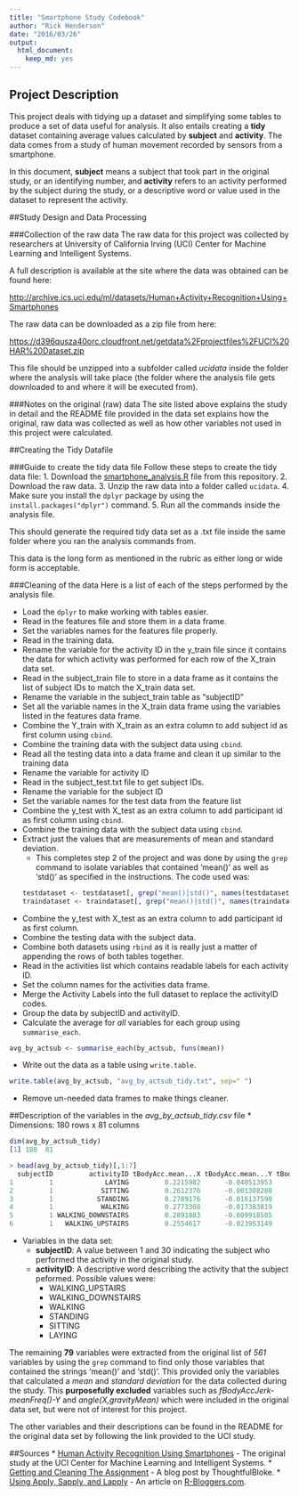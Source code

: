 ```yaml
---
title: "Smartphone Study Codebook"
author: "Rick Henderson"
date: "2016/03/26"
output:
  html_document:
    keep_md: yes
---
```


## Project Description
This project deals with tidying up a dataset and simplifying some tables to produce a set of data useful for analysis. It also entails creating a __tidy__ dataset containing average values calculated by __subject__ and __activity__. The data comes from a study of human movement recorded by sensors from a smartphone.

In this document, __subject__ means a subject that took part in the original study, or an identifying number, and __activity__ refers to an activity performed by the subject during the study, or a descriptive word or value used in the dataset to represent the activity.

##Study Design and Data Processing

###Collection of the raw data
The raw data for this project was collected by researchers at University of California Irving (UCI) Center for Machine Learning and Intelligent Systems.

A full description is available at the site where the data was obtained can be found here:

[http://archive.ics.uci.edu/ml/datasets/Human+Activity+Recognition+Using+Smartphones](http://archive.ics.uci.edu/ml/datasets/Human+Activity+Recognition+Using+Smartphones)

The raw data can be downloaded as a zip file from here:

[https://d396qusza40orc.cloudfront.net/getdata%2Fprojectfiles%2FUCI%20HAR%20Dataset.zip](https://d396qusza40orc.cloudfront.net/getdata%2Fprojectfiles%2FUCI%20HAR%20Dataset.zip)

This file should be unzipped into a subfolder called _ucidata_ inside the folder where the analysis will take place (the folder where the analysis file gets downloaded to and where it will be executed from).

###Notes on the original (raw) data 
The site listed above explains the study in detail and the README file provided in the data set explains how the original, raw data was collected as well as how other variables not used in this project were calculated.

##Creating the Tidy Datafile

###Guide to create the tidy data file
Follow these steps to create the tidy data file:
1. Download the [smartphone_analysis.R](smartphone_analysis.R) file from this repository.
2. Download the raw data.
3. Unzip the raw data into a folder called `ucidata`.
4. Make sure you install the `dplyr` package by using the `install.packages("dplyr")` command.
5. Run all the commands inside the analysis file.

This should generate the required tidy data set as a .txt file inside the same folder where you ran the analysis commands from.

This data is the long form as mentioned in the rubric as either long or wide form is acceptable.

###Cleaning of the data
Here is a list of each of the steps performed by the analysis file.

* Load the `dplyr` to make working with tables easier.
* Read in the features file and store them in a data frame.
* Set the variables names for the features file properly.
* Read in the training data.
* Rename the variable for the activity ID in the y\_train file since it contains the data for which activity was performed for each row of the X\_train data set.
* Read in the subject_train file to store in a data frame as it contains the list of subject IDs to match the X\_train data set.
* Rename the variable in the subject\_train table as "subjectID"
* Set all the variable names in the X\_train data frame using the variables listed in the features data frame.
* Combine the Y\_train with X\_train as an extra column to add subject id as first column using `cbind`.
* Combine the training data with the subject data using `cbind`.
* Read all the testing data into a data frame and clean it up similar to the training data
* Rename the variable for activity ID
* Read in the subject_test.txt file to get subject IDs.
* Rename the variable for the subject ID
* Set the variable names for the test data from the feature list
* Combine the y\_test with X\_test as an extra column to add participant id as first column using `cbind`.
* Combine the training data with the subject data using `cbind`.
* Extract just the values that are measurements of mean and standard deviation.
  * This completes step 2 of the project and was done by using the `grep` command to isolate variables that contained 'mean()' as well as 'std()' as specified in the instructions. The code used was:
  ```R
  testdataset <- testdataset[, grep("mean()|std()", names(testdataset) )]
  traindataset <- traindataset[, grep("mean()|std()", names(traindataset) )]
   ```
* Combine the y\_test with X\_test as an extra column to add participant id as first column.
* Combine the testing data with the subject data.
* Combine both datasets using `rbind` as it is really just a matter of appending the rows of both tables together. 
* Read in the activities list which contains readable labels for each activity ID.
* Set the column names for the activities data frame.
* Merge the Activity Labels into the full dataset to replace the activityID codes.
* Group the data by subjectID and activityID.
* Calculate the average for *all* variables for each group using `summarise_each`.
```R
avg_by_actsub <- summarise_each(by_actsub, funs(mean))
```
* Write out the data as a table using `write.table`.
```R
write.table(avg_by_actsub, "avg_by_actsub_tidy.txt", sep=" ")
```
* Remove un-needed data frames to make things cleaner.


##Description of the variables in the _avg\_by\_actsub\_tidy.csv_ file
* Dimensions: 180 rows x 81 columns

```R
dim(avg_by_actsub_tidy)
[1] 180  81

> head(avg_by_actsub_tidy)[,1:7]
  subjectID         activityID tBodyAcc.mean...X tBodyAcc.mean...Y tBodyAcc.mean...Z tBodyAcc.std...X tBodyAcc.std...Y
1         1             LAYING         0.2215982      -0.040513953        -0.1132036      -0.92805647     -0.836827406
2         1            SITTING         0.2612376      -0.001308288        -0.1045442      -0.97722901     -0.922618642
3         1           STANDING         0.2789176      -0.016137590        -0.1106018      -0.99575990     -0.973190056
4         1            WALKING         0.2773308      -0.017383819        -0.1111481      -0.28374026      0.114461337
5         1 WALKING_DOWNSTAIRS         0.2891883      -0.009918505        -0.1075662       0.03003534     -0.031935943
6         1   WALKING_UPSTAIRS         0.2554617      -0.023953149        -0.0973020      -0.35470803     -0.002320265
```
* Variables in the data set:
  * __subjectID__: A value between 1 and 30 indicating the subject who performed the activity in the original study.
  * __activityID__: A descriptive word describing the activity that the subject peformed. Possible values were: 
    * WALKING\_UPSTAIRS
    * WALKING\_DOWNSTAIRS
    * WALKING
    * STANDING
    * SITTING
    * LAYING

The remaining __79__ variables were extracted from the original list of _561_ variables by using the `grep` command to find only those variables that contained the strings 'mean()' and 'std()'. This provided only the variables that calculated a _mean_ and _standard deviation_ for the data collected during the study. This __purposefully excluded__ variables such as _fBodyAccJerk-meanFreq()-Y_ and _angle(X,gravityMean)_ which were included in the original data set, but were not of interest for this project.

The other variables and their descriptions can be found in the README for the original data set by following the link provided to the UCI study.

##Sources
* [Human Activity Recognition Using Smartphones ](http://archive.ics.uci.edu/ml/datasets/Human+Activity+Recognition+Using+Smartphones) - The original study at the UCI Center for Machine Learning and Intelligent Systems.
* [Getting and Cleaning The Assignment](https://thoughtfulbloke.wordpress.com/2015/09/09/getting-and-cleaning-the-assignment/) - A blog post by ThoughtfulBloke.
* [Using Apply, Sapply, and Lapply](http://www.r-bloggers.com/using-apply-sapply-lapply-in-r/) - An article on [R-Bloggers.com](http://www.r-bloggers.com).


